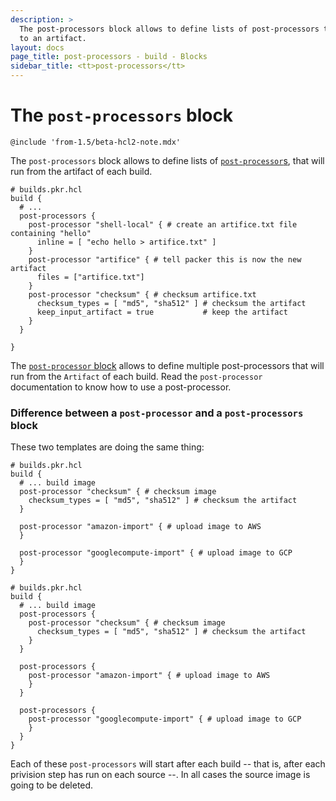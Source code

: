```yaml
---
description: >
  The post-processors block allows to define lists of post-processors to apply
  to an artifact.
layout: docs
page_title: post-processors - build - Blocks
sidebar_title: <tt>post-processors</tt>
---
```


# The `post-processors` block

`@include 'from-1.5/beta-hcl2-note.mdx'`

The `post-processors` block allows to define lists of
[`post-processor`s](/docs/from-1.5/blocks/build/post-processor), that will run
from the artifact of each build.

```hcl
# builds.pkr.hcl
build {
  # ...
  post-processors {
    post-processor "shell-local" { # create an artifice.txt file containing "hello"
      inline = [ "echo hello > artifice.txt" ]
    }
    post-processor "artifice" { # tell packer this is now the new artifact
      files = ["artifice.txt"]
    }
    post-processor "checksum" { # checksum artifice.txt
      checksum_types = [ "md5", "sha512" ] # checksum the artifact
      keep_input_artifact = true           # keep the artifact
    }
  }

}
```

The [`post-processor` block](/docs/from-1.5/blocks/build/post-processor)
allows to define multiple post-processors that will run from the `Artifact` of
each build. Read the `post-processor` documentation to know how to use a
post-processor.

### Difference between a `post-processor` and a `post-processors` block

These two templates are doing the same thing:

```hcl
# builds.pkr.hcl
build {
  # ... build image
  post-processor "checksum" { # checksum image
    checksum_types = [ "md5", "sha512" ] # checksum the artifact
  }

  post-processor "amazon-import" { # upload image to AWS
  }

  post-processor "googlecompute-import" { # upload image to GCP
  }
}
```

```hcl
# builds.pkr.hcl
build {
  # ... build image
  post-processors {
    post-processor "checksum" { # checksum image
      checksum_types = [ "md5", "sha512" ] # checksum the artifact
    }
  }

  post-processors {
    post-processor "amazon-import" { # upload image to AWS
    }
  }

  post-processors {
    post-processor "googlecompute-import" { # upload image to GCP
    }
  }
}
```

Each of these `post-processors` will start after each build -- that is, after
each privision step has run on each source --. In all cases the source image is
going to be deleted.
